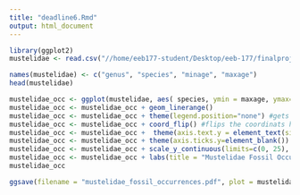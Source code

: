 ```yaml
---
title: "deadline6.Rmd"
output: html_document
---
```


```r
library(ggplot2)
mustelidae <- read.csv("//home/eeb177-student/Desktop/eeb-177/finalproj/mustelidae_summary.csv", header =F, as.is = T)

names(mustelidae) <- c("genus", "species", "minage", "maxage")
head(mustelidae)
```
```r
mustelidae_occ <- ggplot(mustelidae, aes( species, ymin = maxage, ymax=minage, colour = genus))
mustelidae_occ <- mustelidae_occ + geom_linerange()
mustelidae_occ <- mustelidae_occ + theme(legend.position="none") #gets rid of legend
mustelidae_occ <- mustelidae_occ + coord_flip() #flips the coordinats horizontally
mustelidae_occ <- mustelidae_occ +  theme(axis.text.y = element_text(size=2)) # resizes text
mustelidae_occ <- mustelidae_occ + theme(axis.ticks.y=element_blank()) # gets rid of tick marks on y axis
mustelidae_occ <- mustelidae_occ + scale_y_continuous(limits=c(0, 25), expand = c(0, 0), breaks=c(0, 5, 10, 15, 20, 25)) # gets rid of space on right and left of the graph to make the graph itself larger
mustelidae_occ <- mustelidae_occ + labs(title = "Mustelidae Fossil Occurrences", x = "Species", y = "Ma ago") + theme(plot.title = element_text(hjust = 0.5, size=22, face = "bold"), axis.title =element_text(size=20))  # adds titles and labels to the graph
mustelidae_occ
```
```r
ggsave(filename = "mustelidae_fossil_occurrences.pdf", plot = mustelidae_occ)
```